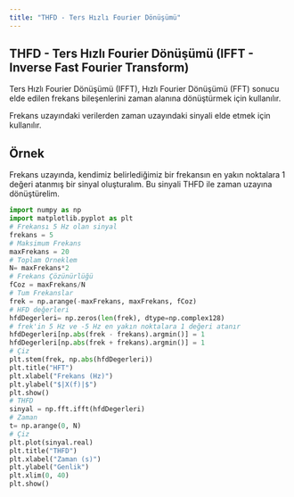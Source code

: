 ```yaml
---
title: "THFD - Ters Hızlı Fourier Dönüşümü"
---
```


## THFD - Ters Hızlı Fourier Dönüşümü (IFFT - Inverse Fast Fourier Transform)

Ters Hızlı Fourier Dönüşümü (IFFT), Hızlı Fourier Dönüşümü (FFT) sonucu elde edilen frekans bileşenlerini zaman alanına dönüştürmek için kullanılır.

Frekans uzayındaki verilerden zaman uzayındaki sinyali elde etmek için kullanılır.

## Örnek

Frekans uzayında, kendimiz belirlediğimiz bir frekansın en yakın noktalara 1 değeri atanmış bir sinyal oluşturalım. Bu sinyali THFD ile zaman uzayına dönüştürelim.

```python
import numpy as np
import matplotlib.pyplot as plt
# Frekansı 5 Hz olan sinyal
frekans = 5
# Maksimum Frekans
maxFrekans = 20
# Toplam Orneklem
N= maxFrekans*2
# Frekans Çözünürlüğü
fCoz = maxFrekans/N
# Tum Frekanslar
frek = np.arange(-maxFrekans, maxFrekans, fCoz)
# HFD değerleri
hfdDegerleri= np.zeros(len(frek), dtype=np.complex128)
# frek'in 5 Hz ve -5 Hz en yakın noktalara 1 değeri atanır
hfdDegerleri[np.abs(frek - frekans).argmin()] = 1
hfdDegerleri[np.abs(frek + frekans).argmin()] = 1
# Çiz
plt.stem(frek, np.abs(hfdDegerleri))
plt.title("HFT")
plt.xlabel("Frekans (Hz)")
plt.ylabel("$|X(f)|$")
plt.show()
# THFD
sinyal = np.fft.ifft(hfdDegerleri)
# Zaman
t= np.arange(0, N)
# Çiz
plt.plot(sinyal.real)
plt.title("THFD")
plt.xlabel("Zaman (s)")
plt.ylabel("Genlik")
plt.xlim(0, 40)
plt.show()
```
